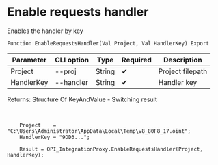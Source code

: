 ﻿---
sidebar_position: 7
---


# Enable requests handler
 Enables the handler by key



`Function EnableRequestsHandler(Val Project, Val HandlerKey) Export`

  | Parameter | CLI option | Type | Required | Description |
  |-|-|-|-|-|
  | Project | --proj | String | &#x2714; | Project filepath |
  | HandlerKey | --handler | String | &#x2714; | Handler key |

  
  Returns:  Structure Of KeyAndValue - Switching result

<br/>




```bsl title="1C:Enterprise/OneScript code example"
    Project    = "C:\Users\Administrator\AppData\Local\Temp\v8_80F8_17.oint";
    HandlerKey = "9DD3...";

    Result = OPI_IntegrationProxy.EnableRequestsHandler(Project, HandlerKey);
```
 





